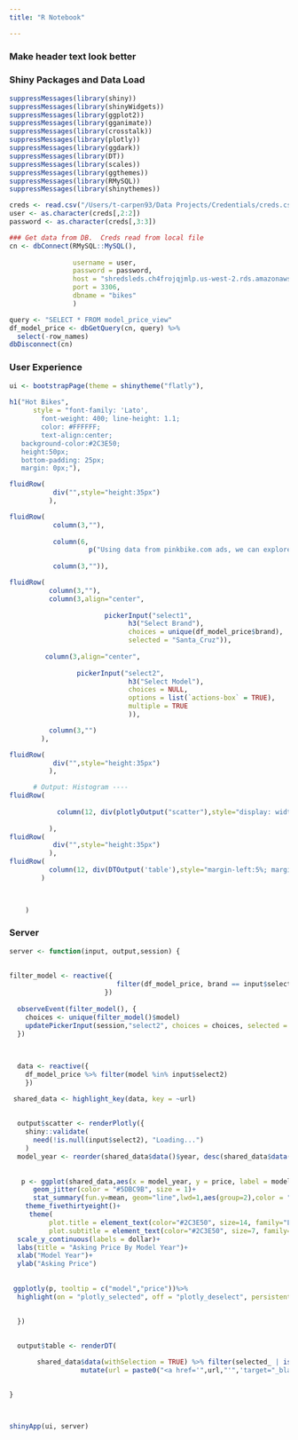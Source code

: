 ```yaml
---
title: "R Notebook"

---
```

### Make header text look better



### Shiny Packages and Data Load
```r
suppressMessages(library(shiny))
suppressMessages(library(shinyWidgets))
suppressMessages(library(ggplot2))
suppressMessages(library(gganimate))
suppressMessages(library(crosstalk))
suppressMessages(library(plotly))
suppressMessages(library(ggdark))
suppressMessages(library(DT))
suppressMessages(library(scales))
suppressMessages(library(ggthemes))
suppressMessages(library(RMySQL))
suppressMessages(library(shinythemes))

creds <- read.csv("/Users/t-carpen93/Data Projects/Credentials/creds.csv")
user <- as.character(creds[,2:2])
password <- as.character(creds[,3:3])

### Get data from DB.  Creds read from local file
cn <- dbConnect(RMySQL::MySQL(), 
          
                username = user, 
                password = password, 
                host = "shredsleds.ch4frojqjmlp.us-west-2.rds.amazonaws.com", 
                port = 3306,
                dbname = "bikes"
                )

query <- "SELECT * FROM model_price_view"
df_model_price <- dbGetQuery(cn, query) %>% 
  select(-row_names)
dbDisconnect(cn)
```


### User Experience
```r
ui <- bootstrapPage(theme = shinytheme("flatly"),
                  
h1("Hot Bikes", 
      style = "font-family: 'Lato',
        font-weight: 400; line-height: 1.1; 
        color: #FFFFFF;
        text-align:center;
   background-color:#2C3E50;
   height:50px;
   bottom-padding: 25px;
   margin: 0px;"),

fluidRow( 
           div("",style="height:35px")
          ),

fluidRow( 
           column(3,""),
           
           column(6,
                    p("Using data from pinkbike.com ads, we can explore how different bike models are priced and how asking-prices change over time.  This tool can help you quickly spot potential deals where bikes are priced below average.  Dataset does not include every ad on pinkbike, only the most popular models are captured"), align = "left;line-height: 150%"),
           
           column(3,"")),

fluidRow( 
          column(3,""),
          column(3,align="center",
                 
                        pickerInput("select1", 
                              h3("Select Brand"), 
                              choices = unique(df_model_price$brand),
                              selected = "Santa_Cruz")),
        
         column(3,align="center",
           
                 pickerInput("select2", 
                              h3("Select Model"),
                              choices = NULL,
                              options = list(`actions-box` = TRUE),
                              multiple = TRUE
                              )),

          column(3,"")
        ),

fluidRow( 
           div("",style="height:35px")
          ),

      # Output: Histogram ----
fluidRow( 
           
            column(12, div(plotlyOutput("scatter"),style="display: width:100%; align = center; margin-left:10%; margin-right:10%"))
         
          ),
fluidRow( 
           div("",style="height:35px")
          ),
fluidRow(
          column(12, div(DTOutput('table'),style="margin-left:5%; margin-right:5%")),
        )
      


    )


```

### Server 
```r
server <- function(input, output,session) {
  
  
filter_model <- reactive({
                           filter(df_model_price, brand == input$select1)
                        })
   
  observeEvent(filter_model(), {
    choices <- unique(filter_model()$model)
    updatePickerInput(session,"select2", choices = choices, selected = choices) 
  })

  
  
  data <- reactive({
    df_model_price %>% filter(model %in% input$select2)
    })

 shared_data <- highlight_key(data, key = ~url)
 
 
  output$scatter <- renderPlotly({
    shiny::validate(
      need(!is.null(input$select2), "Loading...")
    )
  model_year <- reorder(shared_data$data()$year, desc(shared_data$data()$year))
    
  
   p <- ggplot(shared_data,aes(x = model_year, y = price, label = model)) + 
      geom_jitter(color = "#5DBC9B", size = 1)+
      stat_summary(fun.y=mean, geom="line",lwd=1,aes(group=2),color = "#2C3E50")+
    theme_fivethirtyeight()+
     theme(
          plot.title = element_text(color="#2C3E50", size=14, family="Lato"),
          plot.subtitle = element_text(color="#2C3E50", size=7, family="Lato"))+
  scale_y_continuous(labels = dollar)+
  labs(title = "Asking Price By Model Year")+
  xlab("Model Year")+
  ylab("Asking Price") 
   
   
 ggplotly(p, tooltip = c("model","price"))%>% 
  highlight(on = "plotly_selected", off = "plotly_deselect", persistent = FALSE) 
   

  })
  
  
  output$table <- renderDT(

       shared_data$data(withSelection = TRUE) %>% filter(selected_ | is.na(selected_)) %>% 
                  mutate(url = paste0("<a href='",url,"'",'target="_blank"',">",url,"</a>")),escape = FALSE,extensions = 'Responsive') 
   

}




```

```r
shinyApp(ui, server)
```